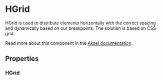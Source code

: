

<Meta of={HGrid} />

# HGrid

HGrid is used to distribute elements horizontally with the correct spacing and dynamically based on our breakpoints. The solution is based on CSS-grid.

Read more about this component in the [Aksel documentation](https://aksel.nav.no/komponenter/primitives/hgrid).

<Primary />

## Properties

### HGrid

<Controls />

<Stories includePrimary={false} />
